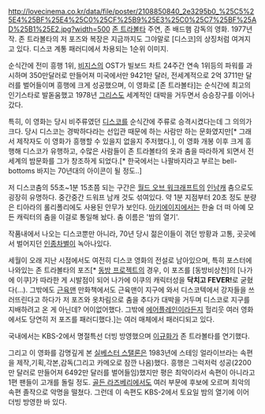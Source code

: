 http://lovecinema.co.kr/data/file/poster/2108850840_2e3295b0_%25C5%25E4%25BF%25E4%25C0%25CF%25B9%25E3%25C0%25C7%25BF%25AD%25B1%25E2.jpg?width=500
[[존 트라볼타]] 주연, 존 배드햄 감독의 영화. 1977년작. 존 트라볼타의 저 포즈와 복장은 지금까지도 그야말로 [디스코]의 상징처럼 여겨지고 있다. 디스코 계통 패러디에서 차용되는 1순위 이미지. 

순식간에 전미 흥행 1위, [[비지스]]의 OST가 빌보드 차트 24주간 연속 1위등의 파워를 과시하며 350만달러로 만들어져 미국에서만 9421만 달러, 전세계적으로 2억 3711만 달러를 벌어들이며 흥행에 크게 성공했으며, 이 영화로 [존 트라볼타]는 순식간에 최고의 인기스타로 발돋움했고 1978년 [[그리스]]도 세계적인 대박을 거두면서 승승장구를 이어나갔다.

특히, 이 영화는 당시 비주류였던 [[디스코]]를 순식간에 주류로 승격시켰다는데 그 의의가 크다. 당시 디스코는 경박하다라는 선입관 때문에 하는 사람만 하는 문화였지만[* 그래서 제작자도 이 영화가 흥행할 수 있을지 없을지 주저했다.], 이 영화 개봉 이후 크게 흥행해 디스코가 유행하고, 수많은 사람들이 존 트라볼타의 옷과 춤을 따라하게 되면서 전 세계의 밤문화를 그가 창조하게 되었다.[* 한국에서는 나팔바지라고 부르는 bell-bottoms 바지는 70년대의 아이콘이 될 정도..]

{{{#!html
<object width="480" height="390"><param name="movie" value="http://www.youtube.com/v/Yu8z1DIMe9Q?fs=1&amp;hl=ko_KR"></param><param name="allowFullScreen" value="true"></param><param name="allowscriptaccess" value="always"></param><embed src="http://www.youtube.com/v/Yu8z1DIMe9Q?fs=1&amp;hl=ko_KR" type="application/x-shockwave-flash" allowscriptaccess="always" allowfullscreen="true" width="480" height="390"></embed></object>
}}}
저 디스코춤의 55초~1분 15초쯤 되는 구간은 [[월드 오브 워크래프트]]의 [[인남캐]] 춤으로도 굉장히 유명하다. 중간중간 드워프 남캐 것도 섞여있다. 약 1분 지점부터 20초 정도 분량은 티아라의 롤리폴리에도 사용된 안무가 보인다. [[아키에이지]]에서는 한술 더 떠 아예 모든 캐릭터의 춤을 이걸로 통일해 놨다. 춤 이름은 '밤의 열기'.

작품내에서 나오는 디스코뿐만 아니라, 70년 당시 젊은이들이 겪던 방황과 고통, 곳곳에서 벌어지던 [[인종차별]]이 녹아나있다.

세월이 오래 지난 시점에서도 여전히 디스코 영화의 전설로 남아있으며, 특히 포스터에 나와있는 존 트라볼타의 포즈[* [[동방 프로젝트]]의 경우, 이 포즈를 [동방비상천]의 [나가에 이쿠]가 따라한 게 시발점이 되어 나가에 이쿠의 캐릭터성을 '''닥치고 FEVER!'''로 굳혔다(...). 그밖에도 [[근육맨]] 만화책에서도 근육맨이 지구에 와서 디스코텍에서 강자들을 쓰러뜨린다고 하다가 저 포즈와 옷차림으로 춤을 추다가 대박을 거두며 디스코로 지구를 지배하려고 온 게 아닌데? 어이없어했다. 그밖에 [[에어플레인]]이라든지 헐리웃 여러 영화에서도 당연히 저 포즈를 패러디했다.]는 여러 매체에서 패러디되고 있다. 

국내에서는 KBS-2에서 명절특선 더빙 방영했으며 [[이규화]]가 존 트라볼타를 연기했다.

그리고 이 영화를 감명깊게 본 [[실베스터 스탤론]]은 1983년에 스테잉 얼라이브라는 속편을 제작,기획,각본,감독(그리고 카메오로 잠깐 나옴)했다. 흥행은 그럭저럭 성공(2200만 달러로 만들어져 6492만 달러를 벌어들임)했지만 평은 최악이라서 속편이 아니라고 1편 팬들이 고개를 돌릴 정도. [[골든 라즈베리]]에서도 여러 부문에 후보에 오르며 최악의 속편 졸작으로 악명을 떨쳤다. 그런데 이 속편도 KBS-2에서 토요일 밤의 열기에 이어 더빙 방영한 바 있다.
